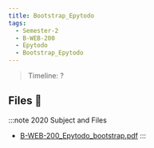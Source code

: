 ```yaml
---
title: Bootstrap_Epytodo
tags:
  - Semester-2
  - B-WEB-200
  - Epytodo
  - Bootstrap_Epytodo
---
```

> Timeline: ?


## Files 📂

:::note 2020 Subject and Files
- [B-WEB-200_Epytodo_bootstrap.pdf](https://github.com/Studio-17/Epitech-Subjects/raw/main/Semester-2/B-WEB-200/Epytodo/Bootstrap_Epytodo/B-WEB-200_Epytodo_bootstrap.pdf)
:::

